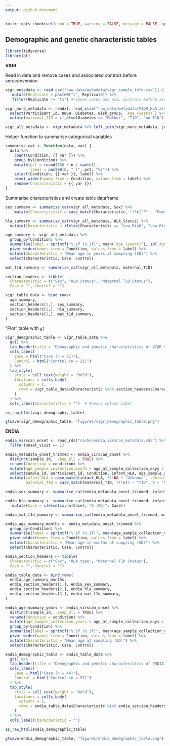 ```yaml
---
output: github_document
---
```


```r
knitr::opts_chunk$set(echo = TRUE, warning = FALSE, message = FALSE, options(readr.show_col_types = FALSE))
```

## Demographic and genetic characteristic tables

```r
library(tidyverse)
library(gt)
```

**VIGR** 

Read in data and remove cases and associated controls before seroconversion 
```r
vigr_metadata <- read.csv("raw_data/metadata/vigr_sample_info.csv")[-1] %>% 
   mutate(Replicate = paste0("t", Replicate)) %>% 
   filter(Replicate != "t1") #remove cases and ass. controls before seroconversion

vigr_more_metadata <- readxl::read_xlsx("raw_data/metadata/VIGR_HLA.xlsx") %>%
  select(Participant_Id, UNSW, Diabetes, Risk_group, `Age (years)`) %>% 
  mutate(maternal_T1D = if_else(Diabetes == "Mother", "T1D", "no T1D"))

vigr_all_metadata <- vigr_metadata %>% left_join(vigr_more_metadata, join_by(Participant_Id, UNSW))
```

Helper function to summarise categorical variables

```r
summarise_cat <- function(data, var) {
  data %>%
    count(Condition, {{ var }}) %>%
    group_by(Condition) %>%
    mutate(pct = round(100 * n / sum(n)),
           label = paste0(n, " (", pct, "%)")) %>%
    select(Condition, {{ var }}, label) %>%
    pivot_wider(names_from = Condition, values_from = label) %>% 
    rename(Characteristic = {{ var }})
}
```

Summarise characteristics and create table dataframe 

```r
sex_summary <- summarise_cat(vigr_all_metadata, Sex) %>% 
    mutate(Characteristic = case_match(Characteristic, !!!c("F" ~ "Female", "M" ~ "Male")))

hla_summary <- summarise_cat(vigr_all_metadata, HLA_Status) %>% 
  mutate(Characteristic = ifelse(Characteristic == "Low_Risk", "Low Risk", Characteristic))

age_summary <- vigr_all_metadata %>%
  group_by(Condition) %>%
  summarise(label = sprintf("%.1f (%.1f)", mean(`Age (years)`), sd(`Age (years)`))) %>%
  pivot_wider(names_from = Condition, values_from = label) %>%
  mutate(Characteristic = "Mean age in years at sampling (SD)") %>%
  select(Characteristic, Case, Control)

mat_t1d_summary <- summarise_cat(vigr_all_metadata, maternal_T1D)

section_headers <- tibble(
  Characteristic = c("Sex", "HLA Status", "Maternal T1D Status"),
  Case = "", Control = "")

vigr_table_data <- bind_rows(
  age_summary,
  section_headers[1,], sex_summary,
  section_headers[2,], hla_summary,
  section_headers[3,], mat_t1d_summary,
)
```

"Plot" table with `gt` 
```r
vigr_demographic_table <- vigr_table_data %>%
  gt() %>%
  tab_header(title = "Demographic and genetic characteristics of VIGR samples") %>%
  cols_label(
    Case = html("Case (n = 21)"),
    Control = html("Control (n = 21)")
  ) %>%
  tab_style(
    style = cell_text(weight = "bold"),
    locations = cells_body(
      columns = 1,
      rows = vigr_table_data$Characteristic %in% section_headers$Characteristic
    )
  ) %>%
  cols_label(Characteristic = "")  # Remove column label

as_raw_html(vigr_demographic_table)
```

```r
gtsave(vigr_demographic_table, "figures/vigr_demographic_table.png")
```

**ENDIA** 

```r
endia_virscan_onset <- read_rds("cache/endia_virscan_metadata.rds") %>% 
  filter(onset_visit == 1)

endia_metadata_onset_trimmed <- endia_virscan_onset %>% 
  distinct(sample_id, .keep_all = TRUE) %>% 
  rename(Condition = condition) %>% 
  mutate(age_sample_collection_month = age_at_sample_collection_days / 365 * 12) %>% 
  select(sample_id, participant_id, Condition, infant_HLA, age_sample_collection_month, infant_sex, maternal_T1D) %>% 
  mutate(infant_HLA = case_match(infant_HLA, !!!NA ~ "Unknown", .default = infant_HLA),
         maternal_T1D = case_match(maternal_T1D, !!!c(1 ~ "T1D", 0 ~ "No T1D")))

endia_sex_summary <- summarise_cat(endia_metadata_onset_trimmed, infant_sex)

endia_hla_summary <- summarise_cat(endia_metadata_onset_trimmed, infant_HLA) %>% 
   mutate(Case = ifelse(is.na(Case), "0 (0%)", Case))

endia_mat_t1d_summary <- summarise_cat(endia_metadata_onset_trimmed, maternal_T1D)

endia_age_summary_months <- endia_metadata_onset_trimmed %>% 
  group_by(Condition) %>%
  summarise(label = sprintf("%.1f (%.1f)", mean(age_sample_collection_month), sd(age_sample_collection_month))) %>%
  pivot_wider(names_from = Condition, values_from = label) %>%
  mutate(Characteristic = "Mean age in months at sampling (SD)") %>%
  select(Characteristic, Case, Control)

endia_section_headers <- tibble(
  Characteristic = c("Sex", "HLA type", "Maternal T1D Status"),
  Case = "", Control = "")

endia_table_data <- bind_rows(
  endia_age_summary_months,
  endia_section_headers[1,], endia_sex_summary,
  endia_section_headers[2,], endia_hla_summary,
  endia_section_headers[3,], endia_mat_t1d_summary,
)
```


```r
endia_age_summary_years <- endia_virscan_onset %>% 
  distinct(sample_id, .keep_all = TRUE) %>% 
  rename(Condition = condition) %>% 
  mutate(age_sample_collection_years = age_at_sample_collection_days / 365) %>% 
  group_by(Condition) %>%
  summarise(label = sprintf("%.1f (%.1f)", mean(age_sample_collection_years), sd(age_sample_collection_years))) %>%
  pivot_wider(names_from = Condition, values_from = label) %>%
  mutate(Characteristic = "Mean age at sampling (SD)") %>%
  select(Characteristic, Case, Control)
```

```r
endia_demographic_table <- endia_table_data %>%
  gt() %>%
  tab_header(title = "Demographic and genetic characteristics of ENDIA samples") %>%
  cols_label(
    Case = html("Case (n = 44)"),
    Control = html("Control (n = 97)")
  ) %>%
  tab_style(
    style = cell_text(weight = "bold"),
    locations = cells_body(
      columns = 1,
      rows = endia_table_data$Characteristic %in% endia_section_headers$Characteristic
    )
  ) %>%
  cols_label(Characteristic = "") 

as_raw_html(endia_demographic_table)
```


```r
gtsave(endia_demographic_table, "figures/endia_demographic_table.png")
```

